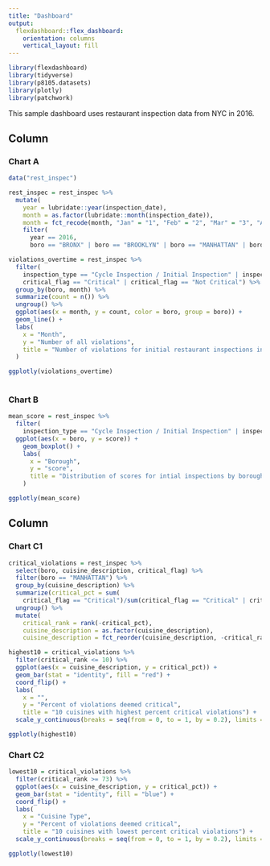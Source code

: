 ```yaml
---
title: "Dashboard"
output: 
  flexdashboard::flex_dashboard:
    orientation: columns
    vertical_layout: fill
---
```


```r
library(flexdashboard)
library(tidyverse)
library(p8105.datasets)
library(plotly)
library(patchwork)
```

This sample dashboard uses restaurant inspection data from NYC in 2016.

Column {data-width=650}
-----------------------------------------------------------------------

### Chart A
```r
data("rest_inspec") 

rest_inspec = rest_inspec %>% 
  mutate(
    year = lubridate::year(inspection_date),
    month = as.factor(lubridate::month(inspection_date)),
    month = fct_recode(month, "Jan" = "1", "Feb" = "2", "Mar" = "3", "Apr" = "4", "May" = "5", "Jun" = "6", "Jul" = "7", "Aug" = "8", "Sep" = "9", "Oct" = "10", "Nov" = "11", "Dec" = "12")) %>% 
    filter(
      year == 2016,
      boro == "BRONX" | boro == "BROOKLYN" | boro == "MANHATTAN" | boro == "QUEENS" | boro == "STATEN ISLAND") 

violations_overtime = rest_inspec %>% 
  filter(
    inspection_type == "Cycle Inspection / Initial Inspection" | inspection_type == "Administrative Miscellaneous / Initial Inspection",
    critical_flag == "Critical" | critical_flag == "Not Critical") %>% 
  group_by(boro, month) %>% 
  summarize(count = n()) %>% 
  ungroup() %>% 
  ggplot(aes(x = month, y = count, color = boro, group = boro)) + 
  geom_line() +
  labs(
    x = "Month",
    y = "Number of all violations",
    title = "Number of violations for initial restaurant inspections in NYC by month, 2016"
  )

ggplotly(violations_overtime)
  
```

### Chart B
```r
mean_score = rest_inspec %>% 
  filter(
    inspection_type == "Cycle Inspection / Initial Inspection" | inspection_type == "Administrative Miscellaneous / Initial Inspection") %>% 
  ggplot(aes(x = boro, y = score)) +
    geom_boxplot() +
    labs(
      x = "Borough",
      y = "score",
      title = "Distribution of scores for intial inspections by borough, 2016"
    )

ggplotly(mean_score)
```


Column {data-width=350}
-----------------------------------------------------------------------

### Chart C1
```r
critical_violations = rest_inspec %>% 
  select(boro, cuisine_description, critical_flag) %>% 
  filter(boro == "MANHATTAN") %>% 
  group_by(cuisine_description) %>% 
  summarize(critical_pct = sum(
    critical_flag == "Critical")/sum(critical_flag == "Critical" | critical_flag == "Not Critical")) %>%
  ungroup() %>% 
  mutate(
    critical_rank = rank(-critical_pct),
    cuisine_description = as.factor(cuisine_description),
    cuisine_description = fct_reorder(cuisine_description, -critical_rank))

highest10 = critical_violations %>% 
  filter(critical_rank <= 10) %>% 
  ggplot(aes(x = cuisine_description, y = critical_pct)) +
  geom_bar(stat = "identity", fill = "red") +
  coord_flip() +
  labs(
    x = "",
    y = "Percent of violations deemed critical",
    title = "10 cuisines with highest percent critical violations") +
  scale_y_continuous(breaks = seq(from = 0, to = 1, by = 0.2), limits = c(0, 1))

ggplotly(highest10)
```


### Chart C2
```r
lowest10 = critical_violations %>% 
  filter(critical_rank >= 73) %>% 
  ggplot(aes(x = cuisine_description, y = critical_pct)) +
  geom_bar(stat = "identity", fill = "blue") +
  coord_flip() +
  labs(
    x = "Cuisine Type",
    y = "Percent of violations deemed critical",
    title = "10 cuisines with lowest percent critical violations") +
  scale_y_continuous(breaks = seq(from = 0, to = 1, by = 0.2), limits = c(0, 1))

ggplotly(lowest10)
```










